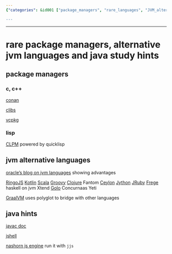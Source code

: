 ```yaml
---
{"categories": &id001 ["package_managers", "rare_languages", "JVM_alternatives", "Kotlin", "Scala", "Groovy", "Clojure", "language_integration", "Conan", "CLibs", "Vcpkg", "javac_doc", "GraalVM", "polyglot"], "category": "Package Managers", "date": "2023-12-22 23:52:59", "description": "The text explores package managers for less common languages, such as Conan, CLibs, and Vcpkg. It also delves into JVM alternatives like Kotlin, Scala, Groovy, and Clojure. Furthermore, it covers tools like javac doc and GraalVM's polyglot, which facilitate language integration.", "tags": *id001, "title": "rare package managers, alternative jvm languages and java study hints"}

---
```


------

# rare package managers, alternative jvm languages and java study hints

## package managers

### c, c++
[conan](https://conan.io/)

[clibs](https://www.clibs.org/)

[vcpkg](https://vcpkg.io/en/index.html)

### lisp

[CLPM](https://www.clpm.dev/) powered by quicklisp

## jvm alternative languages

[oracle's blog on jvm languages](https://www.oracle.com/technical-resources/articles/java/architect-languages.html) showing advantages

[RingoJS](https://www.ringojs.org/documentation/)
[Kotlin](https://kotlinlang.org/)
[Scala](https://www.scala-lang.org/)
[Groovy](http://www.groovy-lang.org/)
[Clojure](https://clojure.org/)
Fantom
[Ceylon](https://ceylon-lang.org/)
[Jython](https://www.jython.org/)
[JRuby](https://www.jruby.org/)
[Frege](https://github.com/Frege/frege) haskell on jvm
Xtend
[Golo](https://golo-lang.org/)
Concurnaas
Yeti

[GraalVM](https://github.com/oracle/graal) uses polyglot to bridge with other languages

## java hints

[javac doc](https://docs.oracle.com/en/java/javase/18/docs/specs/man/javac.html#arrangement-of-source-code-for-a-package)

[jshell](https://docs.oracle.com/javase/10/jshell/introduction-jshell.htm)

[nashorn js engine](https://www.oracle.com/technical-resources/articles/java/jf14-nashorn.html) run it with `jjs`



